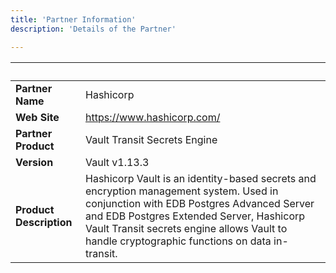 ```yaml
---
title: 'Partner Information'
description: 'Details of the Partner'

---
```

| &nbsp;     | &nbsp; |
| ----------- | ----------- |
| **Partner Name**      |    Hashicorp    |
| **Web Site**      |   https://www.hashicorp.com/   |
| **Partner Product**   |   Vault Transit Secrets Engine    |
| **Version**   |  Vault v1.13.3     |
| **Product Description**      |  Hashicorp Vault is an identity-based secrets and encryption management system. Used in conjunction with EDB Postgres Advanced Server and EDB Postgres Extended Server, Hashicorp Vault Transit secrets engine allows Vault to handle cryptographic functions on data in-transit.   |
